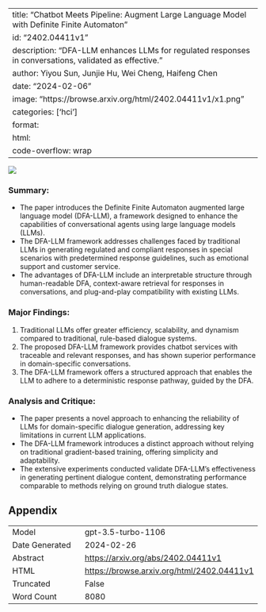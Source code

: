 
---
title: "Chatbot Meets Pipeline: Augment Large Language Model with Definite Finite Automaton"
id: "2402.04411v1"
description: "DFA-LLM enhances LLMs for regulated responses in conversations, validated as effective."
author: Yiyou Sun, Junjie Hu, Wei Cheng, Haifeng Chen
date: "2024-02-06"
image: "https://browse.arxiv.org/html/2402.04411v1/x1.png"
categories: ['hci']
format:
  html:
    code-overflow: wrap
---

![](https://browse.arxiv.org/html/2402.04411v1/x1.png)

### **Summary:**
- The paper introduces the Definite Finite Automaton augmented large language model (DFA-LLM), a framework designed to enhance the capabilities of conversational agents using large language models (LLMs).
- The DFA-LLM framework addresses challenges faced by traditional LLMs in generating regulated and compliant responses in special scenarios with predetermined response guidelines, such as emotional support and customer service.
- The advantages of DFA-LLM include an interpretable structure through human-readable DFA, context-aware retrieval for responses in conversations, and plug-and-play compatibility with existing LLMs.

### **Major Findings:**
1. Traditional LLMs offer greater efficiency, scalability, and dynamism compared to traditional, rule-based dialogue systems.
2. The proposed DFA-LLM framework provides chatbot services with traceable and relevant responses, and has shown superior performance in domain-specific conversations.
3. The DFA-LLM framework offers a structured approach that enables the LLM to adhere to a deterministic response pathway, guided by the DFA.

### **Analysis and Critique:**
- The paper presents a novel approach to enhancing the reliability of LLMs for domain-specific dialogue generation, addressing key limitations in current LLM applications.
- The DFA-LLM framework introduces a distinct approach without relying on traditional gradient-based training, offering simplicity and adaptability.
- The extensive experiments conducted validate DFA-LLM’s effectiveness in generating pertinent dialogue content, demonstrating performance comparable to methods relying on ground truth dialogue states.

## Appendix

|          |          |
|----------|----------|
| Model     | gpt-3.5-turbo-1106       |
| Date Generated     | 2024-02-26       |
| Abstract | [https://arxiv.org/abs/2402.04411v1](https://arxiv.org/abs/2402.04411v1)        |
| HTML     | [https://browse.arxiv.org/html/2402.04411v1](https://browse.arxiv.org/html/2402.04411v1)       |
| Truncated       | False       |
| Word Count       | 8080       |